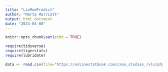 ```yaml
---
title: "LinModPredict"
author: "Marta Marriott" 
output: html_document
date: "2024-04-08"
---
```


```r
knitr::opts_chunk$set(echo = TRUE)

require(tidyverse)
require(tigerstats)
require(lubridate)

data <- read.csv(file="https://onlinestatbook.com/case_studies_rvls/physical_strength/data.txt",sep="",header=TRUE)
```
